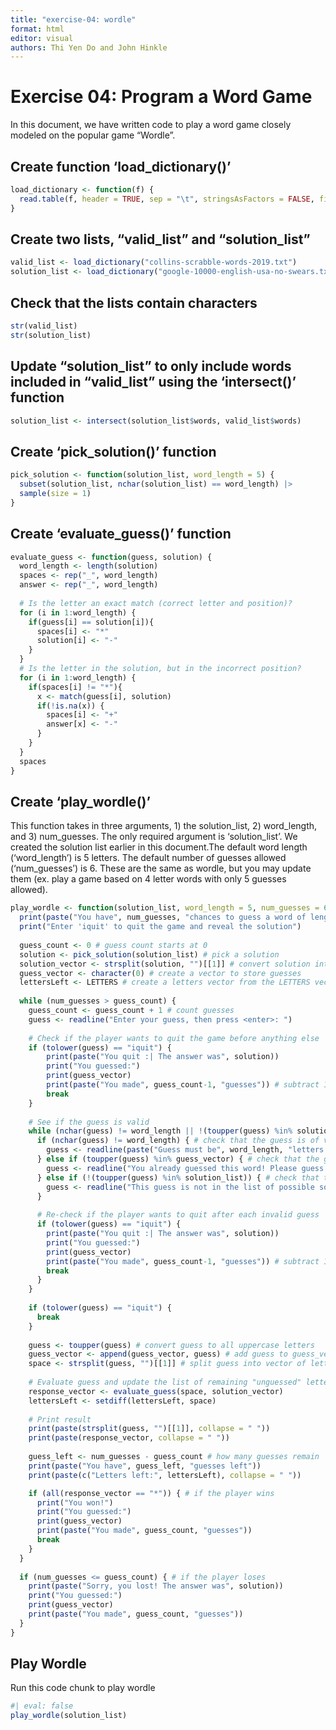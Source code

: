 ```yaml
---
title: "exercise-04: wordle"
format: html
editor: visual
authors: Thi Yen Do and John Hinkle
---
```


# Exercise 04: Program a Word Game

In this document, we have written code to play a word game closely modeled on the popular game "Wordle".

## Create function 'load_dictionary()'

```r
load_dictionary <- function(f) {
  read.table(f, header = TRUE, sep = "\t", stringsAsFactors = FALSE, fill = TRUE)
}
```

## Create two lists, "valid_list" and "solution_list"

```r
valid_list <- load_dictionary("collins-scrabble-words-2019.txt")
solution_list <- load_dictionary("google-10000-english-usa-no-swears.txt")
```

## Check that the lists contain characters

```r
str(valid_list)
str(solution_list)
```

## Update "solution_list" to only include words included in "valid_list" using the 'intersect()' function

```r
solution_list <- intersect(solution_list$words, valid_list$words)
```

## Create 'pick_solution()' function

```r
pick_solution <- function(solution_list, word_length = 5) {
  subset(solution_list, nchar(solution_list) == word_length) |>
  sample(size = 1)
}
```

## Create 'evaluate_guess()' function

```r
evaluate_guess <- function(guess, solution) {
  word_length <- length(solution)
  spaces <- rep("_", word_length)
  answer <- rep("_", word_length)
  
  # Is the letter an exact match (correct letter and position)?
  for (i in 1:word_length) {
    if(guess[i] == solution[i]){
      spaces[i] <- "*"
      solution[i] <- "-"
    }
  }
  # Is the letter in the solution, but in the incorrect position?
  for (i in 1:word_length) {
    if(spaces[i] != "*"){
      x <- match(guess[i], solution)
      if(!is.na(x)) {
        spaces[i] <- "+"
        answer[x] <- "-"
      }
    }
  }
  spaces
}
```

## Create 'play_wordle()'

This function takes in three arguments, 1) the solution_list, 2) word_length, and 3) num_guesses. The only required argument is 'solution_list'. We created the solution list earlier in this document.The default word length ('word_length') is 5 letters. The default number of guesses allowed ('num_guesses') is 6. These are the same as wordle, but you may update them (ex. play a game based on 4 letter words with only 5 guesses allowed).

```r
play_wordle <- function(solution_list, word_length = 5, num_guesses = 6) {
  print(paste("You have", num_guesses, "chances to guess a word of length", word_length))
  print("Enter 'iquit' to quit the game and reveal the solution")
  
  guess_count <- 0 # guess count starts at 0
  solution <- pick_solution(solution_list) # pick a solution
  solution_vector <- strsplit(solution, "")[[1]] # convert solution into a vector of letters
  guess_vector <- character(0) # create a vector to store guesses
  lettersLeft <- LETTERS # create a letters vector from the LETTERS vector in R
  
  while (num_guesses > guess_count) {
    guess_count <- guess_count + 1 # count guesses
    guess <- readline("Enter your guess, then press <enter>: ")
    
    # Check if the player wants to quit the game before anything else
    if (tolower(guess) == "iquit") {
        print(paste("You quit :| The answer was", solution))
        print("You guessed:")
        print(guess_vector)
        print(paste("You made", guess_count-1, "guesses")) # subtract 1 from guess_count so that the quit command is not counted as a guess
        break
    }
    
    # See if the guess is valid
    while (nchar(guess) != word_length || !(toupper(guess) %in% solution_list) || toupper(guess) %in% guess_vector) {
      if (nchar(guess) != word_length) { # check that the guess is of valid length
        guess <- readline(paste("Guess must be", word_length, "letters long! Try another guess:"))
      } else if (toupper(guess) %in% guess_vector) { # check that the guess is a new guess
        guess <- readline("You already guessed this word! Please guess a different word: ")
      } else if (!(toupper(guess) %in% solution_list)) { # check that the guess is possible
        guess <- readline("This guess is not in the list of possible solutions! Try another guess: ")
      }
      
      # Re-check if the player wants to quit after each invalid guess
      if (tolower(guess) == "iquit") {
        print(paste("You quit :| The answer was", solution))
        print("You guessed:")
        print(guess_vector)
        print(paste("You made", guess_count-1, "guesses")) # subtract 1 from guess_count so that the quit command is not counted as a guess
        break
      }
    }
    
    if (tolower(guess) == "iquit") {
      break
    }
    
    guess <- toupper(guess) # convert guess to all uppercase letters
    guess_vector <- append(guess_vector, guess) # add guess to guess_vector
    space <- strsplit(guess, "")[[1]] # split guess into vector of letters
    
    # Evaluate guess and update the list of remaining "unguessed" letters
    response_vector <- evaluate_guess(space, solution_vector)
    lettersLeft <- setdiff(lettersLeft, space)
    
    # Print result
    print(paste(strsplit(guess, "")[[1]], collapse = " "))
    print(paste(response_vector, collapse = " "))
    
    guess_left <- num_guesses - guess_count # how many guesses remain
    print(paste("You have", guess_left, "guesses left"))
    print(paste(c("Letters left:", lettersLeft), collapse = " "))

    if (all(response_vector == "*")) { # if the player wins
      print("You won!")
      print("You guessed:")
      print(guess_vector)
      print(paste("You made", guess_count, "guesses"))
      break
    }
  }
  
  if (num_guesses <= guess_count) { # if the player loses
    print(paste("Sorry, you lost! The answer was", solution))
    print("You guessed:")
    print(guess_vector)
    print(paste("You made", guess_count, "guesses"))
  }
}
```

## Play Wordle

Run this code chunk to play wordle

```r
#| eval: false
play_wordle(solution_list)
```

